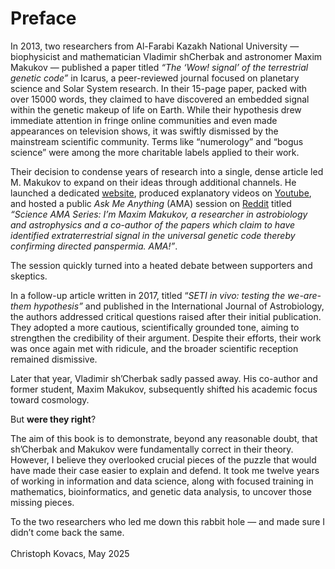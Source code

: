 # Preface {.unnumbered}

In 2013, two researchers from Al-Farabi Kazakh National University — biophysicist and mathematician Vladimir shCherbak and astronomer Maxim Makukov — published a paper titled *“The ‘Wow! signal’ of the terrestrial genetic code”* in Icarus, a peer-reviewed journal focused on planetary science and Solar System research. In their 15-page paper, packed with over 15000 words, they claimed to have discovered an embedded signal within the genetic makeup of life on Earth. While their hypothesis drew immediate attention in fringe online communities and even made appearances on television shows, it was swiftly dismissed by the mainstream scientific community. Terms like “numerology” and “bogus science” were among the more charitable labels applied to their work.

Their decision to condense years of research into a single, dense article led M. Makukov to expand on their ideas through additional channels. He launched a dedicated [website](https://bioseti.info), produced explanatory videos on [Youtube](https://www.youtube.com/@MaximMakukov), and hosted a public *Ask Me Anything* (AMA) session on [Reddit](https://www.reddit.com/r/science/comments/2i9tla/science_ama_series_im_maxim_makukov_a_researcher/) titled *"Science AMA Series: I’m Maxim Makukov, a researcher in astrobiology and astrophysics and a co-author of the papers which claim to have identified extraterrestrial signal in the universal genetic code thereby confirming directed panspermia. AMA!"*.

The session quickly turned into a heated debate between supporters and skeptics.

In a follow-up article written in 2017, titled "*SETI in vivo: testing the we-are-them hypothesis"* and published in the International Journal of Astrobiology, the authors addressed critical questions raised after their initial publication. They adopted a more cautious, scientifically grounded tone, aiming to strengthen the credibility of their argument. Despite their efforts, their work was once again met with ridicule, and the broader scientific reception remained dismissive.

Later that year, Vladimir sh'Cherbak sadly passed away. His co-author and former student, Maxim Makukov, subsequently shifted his academic focus toward cosmology.

But **were they right**?

::: {.callout-note appearance="minimal"}
::: callout-normal
The aim of this book is to demonstrate, beyond any reasonable doubt, that sh'Cherbak and Makukov were fundamentally correct in their theory. However, I believe they overlooked crucial pieces of the puzzle that would have made their case easier to explain and defend. It took me twelve years of working in information and data science, along with focused training in mathematics, bioinformatics, and genetic data analysis, to uncover those missing pieces.
:::
:::

::: italic-right
To the two researchers who led me down this rabbit hole — and made sure I didn’t come back the same.<br><br>Christoph Kovacs, May 2025
:::
